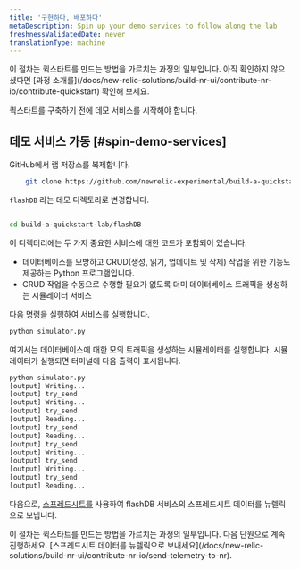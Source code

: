 ```yaml
---
title: '구현하다, 배포하다'
metaDescription: Spin up your demo services to follow along the lab
freshnessValidatedDate: never
translationType: machine
---
```


<Callout variant="tip">
  이 절차는 퀵스타트를 만드는 방법을 가르치는 과정의 일부입니다. 아직 확인하지 않으셨다면 [과정 소개를](/docs/new-relic-solutions/build-nr-ui/contribute-nr-io/contribute-quickstart) 확인해 보세요.
</Callout>

퀵스타트를 구축하기 전에 데모 서비스를 시작해야 합니다.

## 데모 서비스 가동 [#spin-demo-services]

GitHub에서 랩 저장소를 복제합니다.

```bash
    git clone https://github.com/newrelic-experimental/build-a-quickstart-lab.git
```

`flashDB` 라는 데모 디렉토리로 변경합니다.

```bash

cd build-a-quickstart-lab/flashDB

```

이 디렉터리에는 두 가지 중요한 서비스에 대한 코드가 포함되어 있습니다.

* 데이터베이스를 모방하고 CRUD(생성, 읽기, 업데이트 및 삭제) 작업을 위한 기능도 제공하는 Python 프로그램입니다.
* CRUD 작업을 수동으로 수행할 필요가 없도록 더미 데이터베이스 트래픽을 생성하는 시뮬레이터 서비스

다음 명령을 실행하여 서비스를 실행합니다.

```Python
python simulator.py
```

여기서는 데이터베이스에 대한 모의 트래픽을 생성하는 시뮬레이터를 실행합니다. 시뮬레이터가 실행되면 터미널에 다음 출력이 표시됩니다.

```bash animate
python simulator.py
[output] Writing...
[output] try_send
[output] Writing...
[output] try_send
[output] Reading...
[output] try_send
[output] Reading...
[output] try_send
[output] Writing...
[output] try_send
[output] Writing...
[output] try_send
[output] Reading...
```

다음으로, [스프레드시트를](https://github.com/newrelic/newrelic-telemetry-sdk-python) 사용하여 flashDB 서비스의 스프레드시트 데이터를 뉴렐릭으로 보냅니다.

<Callout variant="tip">
  이 절차는 퀵스타트를 만드는 방법을 가르치는 과정의 일부입니다. 다음 단원으로 계속 진행하세요. [스프레드시트 데이터를 뉴렐릭으로 보내세요](/docs/new-relic-solutions/build-nr-ui/contribute-nr-io/send-telemetry-to-nr).
</Callout>
